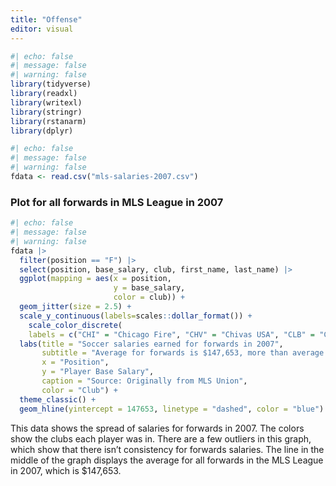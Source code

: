 ```yaml
---
title: "Offense"
editor: visual
---
```


```r
#| echo: false
#| message: false
#| warning: false
library(tidyverse)
library(readxl)
library(writexl)
library(stringr)
library(rstanarm)
library(dplyr)
```

```r
#| echo: false
#| message: false
#| warning: false
fdata <- read.csv("mls-salaries-2007.csv")

```

### Plot for all forwards in MLS League in 2007
```r
#| echo: false
#| message: false
#| warning: false
fdata |> 
  filter(position == "F") |> 
  select(position, base_salary, club, first_name, last_name) |>
  ggplot(mapping = aes(x = position, 
                       y = base_salary, 
                       color = club)) + 
  geom_jitter(size = 2.5) + 
  scale_y_continuous(labels=scales::dollar_format()) + 
    scale_color_discrete( 
    labels = c("CHI" = "Chicago Fire", "CHV" = "Chivas USA", "CLB" = "Columbus Crew", "COL" =         "Colorado Rapids", "DAL" = "FC Dallas", "DC" = "D.C. United", "HOU" = "Houston Dynamo", "KC" =     "Kansas City Wizards", "LA" = "LA Galaxy", "NE" = "New England Revolution", "NY" = "New York Red Bulls", "RSL" = "Real Salt Lake", "TFC" = "Toronto FC")) + 
  labs(title = "Soccer salaries earned for forwards in 2007",
       subtitle = "Average for forwards is $147,653, more than average for all positions", 
       x = "Position", 
       y = "Player Base Salary", 
       caption = "Source: Originally from MLS Union", 
       color = "Club") + 
  theme_classic() + 
  geom_hline(yintercept = 147653, linetype = "dashed", color = "blue")
```
This data shows the spread of salaries for forwards in 2007. The colors show the clubs each player was in. There are a few outliers in this graph, which show that there isn't consistency for forwards salaries. The line in the middle of the graph displays the average for all forwards in the MLS League in 2007, which is $147,653. 

